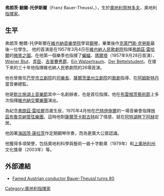 '''弗朗茨·鮑爾-托伊斯爾'''（Franz Bauer-Theussl，{{bd|1928年|9月25日|2010年|4月30日|catIdx=Bauer-Theussl}}），生於[[奧地利|奧地利]][[齊林多夫|齊林多夫]]，奧地利[[指揮家|指揮家]]。 

== 生平 ==
弗朗茨·鮑爾-托伊斯爾在[[維也納音樂及演藝大學|維也納音樂學院]]學習[[鋼琴|鋼琴]]，畢業後作[[克萊門斯·克勞斯|克萊門斯·克勞斯]]最後一位學生。
他的首演是在1957年3月4日在[[維也納人民歌劇院|維也納人民歌劇院]]指揮[[弗朗茲·雷哈爾|弗朗茲·雷哈爾]]的[[微笑之國|微笑之國]]。在他第一個樂季也指揮了[[蝙蝠_（歌劇）|蝙蝠]]、[[瑪爾塔_（歌劇）|瑪爾塔]]（1957年9月28日首演）、[[Wiener_Blut|Wiener Blut]]、[[弄臣_(歌劇)|弄臣]]、[[吉普賽男爵|吉普賽男爵]]、[[Ein_Walzertraum|Ein Walzertraum]]、[[Der_Bettelstudent|Der Bettelstudent]]。在接下來的三十年他指揮維也納人民歌劇院的26場首演。

他也曾擔任[[巴登市立劇院|巴登市立劇院]]的[[司樂長|司樂長]]、[[薩爾茨堡州立劇院|薩爾茨堡州立劇院]]的[[歌劇|歌劇]]指導、在[[阿姆斯特丹|阿姆斯特丹]]當音樂總監。

他是[[默比施湖上音樂節|默比施湖上音樂節]]其中一名創辦者，也是首位指揮。他在[[布雷根茨藝術節|布雷根茨藝術節]]上多次指揮[[維也納交響樂團|維也納交響樂團]]演出。

為紀念[[弗朗茲·雷哈爾|弗朗茲·雷哈爾]]百歲生辰，1970年4月他在[[巴特伊施爾|巴特伊施爾]]的一場音樂會指揮[[林茲布魯克納管弦樂團|林茲布魯克納管弦樂團]]。這時他對[[薩爾茨卡默古特|薩爾茨卡默古特]]起了情感，就在[[阿特湖畔下阿赫|阿特湖畔下阿赫]]定居。

他因著[[海因茨·康拉茨|海因茨·康拉茨]]作定期鋼琴伴奏，而為更廣大公眾認識。

他獲得多項榮譽，包括奧地利科學與藝術一級十字勳章（1979年）和[[上奧地利州|上奧地利州]]文化獎章（2003年）等。

== 外部連結 ==
* {{en}}[http://www.austriantimes.at/index.php?id=8773 Famed Austrian conductor Bauer-Theussl turns 80]{{dead link|date=2018年2月 |bot=InternetArchiveBot |fix-attempted=yes }}

{{DEFAULTSORT:Bauer-Theussl, Franz}}
[[Category:奧地利指揮家|Category:奧地利指揮家]]